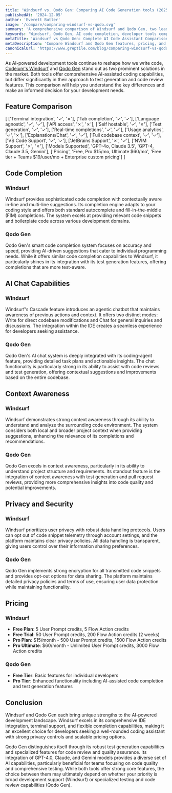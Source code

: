 ```yaml
---
title: 'Windsurf vs. Qodo Gen: Comparing AI Code Generation tools (2025)'
publishedAt: '2024-12-05'
author: 'Everett Butler'
image: '/compare/comparing-windsurf-vs-qodo.svg'
summary: 'A comprehensive comparison of Windsurf and Qodo Gen, two leading AI-powered development tools, analyzing their features, pricing, and capabilities to help developers make an informed choice.'
keywords: 'Windsurf, Qodo Gen, AI code completion, developer tools comparison, code generation, AI coding assistant, IDE integration, development productivity'
metaTitle: 'Windsurf vs Qodo Gen: Complete AI Code Assistant Comparison (2025)'
metaDescription: 'Compare Windsurf and Qodo Gen features, pricing, and capabilities. Learn which AI coding assistant best suits your development needs in 2025.'
canonicalUrl: 'https://www.greptile.com/blog/comparing-windsurf-vs-qodo'
---
```


As AI-powered development tools continue to reshape how we write code, [Codeium's Windsurf](https://codeium.com/windsurf) and [Qodo Gen](https://www.qodo.ai/) stand out as two prominent solutions in the market. Both tools offer comprehensive AI-assisted coding capabilities, but differ significantly in their approach to test generation and code review features. This comparison will help you understand the key differences and make an informed decision for your development needs.

## Feature Comparison

   [ 
      ['Terminal integration', '✓', '✗'],
      ['Tab completion', '✓', '✓'],
      ['Language agnostic', '✓', '✓'],
      ['API access', '✗', '✗'],
      ['Self hostable', '✓', '✗'],
      ['Test generation', '✓', '✓'],
      ['Real-time completions', '✓', '✓'],
      ['Usage analytics', '✓', '✗'],
      ['Explanations/Chat', '✓', '✓'],
      ['Full codebase context', '✓', '✓'],
      ['VS Code Support', '✓', '✓'],
      ['JetBrains Support', '✗', '✓'],
      ['NVIM Support', '✗', '✗'],
      ['Models Supported', 'GPT-4o, Claude 3.5', 'GPT-4, Claude 3.5, Gemini'],
      ['Pricing', 'Free, Pro $15/mo, Ultimate $60/mo', 'Free tier + Teams $19/user/mo + Enterprise custom pricing']
   ]

## Code Completion

### Windsurf
Windsurf provides sophisticated code completion with contextually aware in-line and multi-line suggestions. Its completion engine adapts to your coding style and offers both standard autocomplete and fill-in-the-middle (FIM) completions. The system excels at providing relevant code snippets and boilerplate code across various development domains.

### Qodo Gen
Qodo Gen's smart code completion system focuses on accuracy and speed, providing AI-driven suggestions that cater to individual programming needs. While it offers similar code completion capabilities to Windsurf, it particularly shines in its integration with its test generation features, offering completions that are more test-aware.

## AI Chat Capabilities

### Windsurf
Windsurf's Cascade feature introduces an agentic chatbot that maintains awareness of previous actions and context. It offers two distinct modes: Write for direct codebase modifications and Chat for general inquiries and discussions. The integration within the IDE creates a seamless experience for developers seeking assistance.

### Qodo Gen
Qodo Gen's AI chat system is deeply integrated with its coding-agent feature, providing detailed task plans and actionable insights. The chat functionality is particularly strong in its ability to assist with code reviews and test generation, offering contextual suggestions and improvements based on the entire codebase.

## Context Awareness

### Windsurf
Windsurf demonstrates strong context awareness through its ability to understand and analyze the surrounding code environment. The system considers both local and broader project context when providing suggestions, enhancing the relevance of its completions and recommendations.

### Qodo Gen
Qodo Gen excels in context awareness, particularly in its ability to understand project structure and requirements. Its standout feature is the integration of context awareness with test generation and pull request reviews, providing more comprehensive insights into code quality and potential improvements.

## Privacy and Security

### Windsurf
Windsurf prioritizes user privacy with robust data handling protocols. Users can opt out of code snippet telemetry through account settings, and the platform maintains clear privacy policies. All data handling is transparent, giving users control over their information sharing preferences.

### Qodo Gen
Qodo Gen implements strong encryption for all transmitted code snippets and provides opt-out options for data sharing. The platform maintains detailed privacy policies and terms of use, ensuring user data protection while maintaining functionality.

## Pricing

### Windsurf
- **Free Plan**: 5 User Prompt credits, 5 Flow Action credits
- **Free Trial**: 50 User Prompt credits, 200 Flow Action credits (2 weeks)
- **Pro Plan**: $15/month - 500 User Prompt credits, 1500 Flow Action credits
- **Pro Ultimate**: $60/month - Unlimited User Prompt credits, 3000 Flow Action credits

### Qodo Gen
- **Free Tier**: Basic features for individual developers
- **Pro Tier**: Enhanced functionality including AI-assisted code completion and test generation features

## Conclusion

Windsurf and Qodo Gen each bring unique strengths to the AI-powered development landscape. Windsurf excels in its comprehensive IDE integration, terminal support, and flexible completion capabilities, making it an excellent choice for developers seeking a well-rounded coding assistant with strong privacy controls and scalable pricing options.

Qodo Gen distinguishes itself through its robust test generation capabilities and specialized features for code review and quality assurance. Its integration of GPT-4.0, Claude, and Gemini models provides a diverse set of AI capabilities, particularly beneficial for teams focusing on code quality and comprehensive testing. While both tools offer strong core features, the choice between them may ultimately depend on whether your priority is broad development support (Windsurf) or specialized testing and code review capabilities (Qodo Gen).
